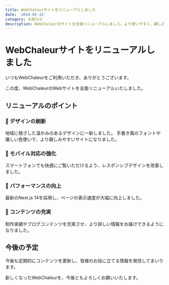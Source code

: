 ```yaml
---
title: WebChaleurサイトをリニューアルしました
date: '2024-02-15'
category: お知らせ
description: WebChaleurのサイトを全面リニューアルしました。より使いやすく、親しみやすいデザインになりました。
---
```


# WebChaleurサイトをリニューアルしました

いつもWebChaleurをご利用いただき、ありがとうございます。

この度、WebChaleurのWebサイトを全面リニューアルいたしました。

## リニューアルのポイント

### 🎨 デザインの刷新
地域に根ざした温かみのあるデザインに一新しました。
手書き風のフォントや優しい色使いで、より親しみやすいサイトになりました。

### 📱 モバイル対応の強化
スマートフォンでも快適にご覧いただけるよう、レスポンシブデザインを改善しました。

### 🚀 パフォーマンスの向上
最新のNext.js 14を採用し、ページの表示速度が大幅に向上しました。

### 📝 コンテンツの充実
制作実績やブログコンテンツを充実させ、より詳しい情報をお届けできるようになりました。

## 今後の予定

今後も定期的にコンテンツを更新し、皆様のお役に立てる情報を発信してまいります。

新しくなったWebChaleurを、今後ともよろしくお願いいたします。